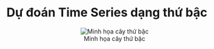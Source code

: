 # Dự đoán Time Series dạng thứ bậc

<figure align="center">
  <img src="../images/06/hierachical.png" alt="Minh họa cây thứ bậc">
  <figcaption>Minh họa cây thứ bậc</figcaption>
</figure>